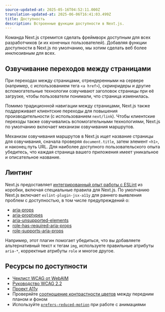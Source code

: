 ```yaml
---
source-updated-at: 2025-05-16T04:52:11.000Z
translation-updated-at: 2025-06-06T16:41:03.499Z
title: Доступность
description: Встроенные функции доступности в Next.js.
---
```


Команда Next.js стремится сделать фреймворк доступным для всех разработчиков (и их конечных пользователей). Добавляя функции доступности в Next.js по умолчанию, мы хотим сделать веб более инклюзивным для всех.

## Озвучивание переходов между страницами

При переходах между страницами, отрендеренными на сервере (например, с использованием тега `<a href>`), скринридеры и другие вспомогательные технологии озвучивают заголовок страницы при её загрузке, чтобы пользователи понимали, что страница изменилась.

Помимо традиционной навигации между страницами, Next.js также поддерживает клиентские переходы для повышения производительности (с использованием `next/link`). Чтобы клиентские переходы также озвучивались вспомогательными технологиями, Next.js по умолчанию включает механизм озвучивания маршрутов.

Механизм озвучивания маршрутов в Next.js ищет название страницы для озвучивания, сначала проверяя `document.title`, затем элемент `<h1>`, и наконец путь URL. Для наиболее доступного пользовательского опыта убедитесь, что каждая страница вашего приложения имеет уникальное и описательное название.

## Линтинг

Next.js предоставляет [интегрированный опыт работы с ESLint](/docs/pages/building-your-application/configuring/eslint) из коробки, включая специальные правила для Next.js. По умолчанию Next.js включает `eslint-plugin-jsx-a11y` для раннего выявления проблем с доступностью, в том числе предупреждений о:

- [aria-props](https://github.com/jsx-eslint/eslint-plugin-jsx-a11y/blob/HEAD/docs/rules/aria-props.md?rgh-link-date=2021-06-04T02%3A10%3A36Z)
- [aria-proptypes](https://github.com/jsx-eslint/eslint-plugin-jsx-a11y/blob/HEAD/docs/rules/aria-proptypes.md?rgh-link-date=2021-06-04T02%3A10%3A36Z)
- [aria-unsupported-elements](https://github.com/jsx-eslint/eslint-plugin-jsx-a11y/blob/HEAD/docs/rules/aria-unsupported-elements.md?rgh-link-date=2021-06-04T02%3A10%3A36Z)
- [role-has-required-aria-props](https://github.com/jsx-eslint/eslint-plugin-jsx-a11y/blob/HEAD/docs/rules/role-has-required-aria-props.md?rgh-link-date=2021-06-04T02%3A10%3A36Z)
- [role-supports-aria-props](https://github.com/jsx-eslint/eslint-plugin-jsx-a11y/blob/HEAD/docs/rules/role-supports-aria-props.md?rgh-link-date=2021-06-04T02%3A10%3A36Z)

Например, этот плагин помогает убедиться, что вы добавляете альтернативный текст к тегам `img`, используете правильные атрибуты `aria-*`, корректные атрибуты `role` и многое другое.

## Ресурсы по доступности

- [Чеклист WCAG от WebAIM](https://webaim.org/standards/wcag/checklist)
- [Руководство WCAG 2.2](https://www.w3.org/TR/WCAG22/)
- [Проект A11y](https://www.a11yproject.com/)
- Проверяйте [соотношение контрастности цветов](https://developer.mozilla.org/docs/Web/Accessibility/Understanding_WCAG/Perceivable/Color_contrast) между передним планом и фоном
- Используйте [`prefers-reduced-motion`](https://web.dev/prefers-reduced-motion/) при работе с анимациями